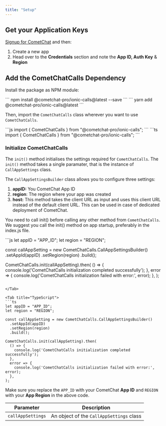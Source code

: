 ```yaml
---
title: "Setup"
---
```




## Get your Application Keys

[Signup for CometChat](https://app.cometchat.com) and then:

1. Create a new app
2. Head over to the **Credentials** section and note the **App ID, Auth Key** & **Region**

## Add the CometChatCalls Dependency

Install the package as NPM module:

<Tabs>
<Tab title="npm">
```
npm install @cometchat-pro/ionic-calls@latest --save
```

</Tab>

<Tab title="yarn">
```
yarn add @cometchat-pro/ionic-calls@latest
```

</Tab>

</Tabs>

Then, import the `CometChatCalls` class wherever you want to use `CometChatCalls`.

<Tabs>
<Tab title="JavaScript">
```js
import { CometChatCalls } from "@cometchat-pro/ionic-calls";
```

</Tab>

<Tab title="TypeScript">
```ts
import { CometChatCalls } from "@cometchat-pro/ionic-calls";
```

</Tab>

</Tabs>

### Initialize CometChatCalls

The `init()` method initialises the settings required for `CometChatCalls`. The `init()` method takes a single paramater, that is the instance of `CallAppSettings` class.

The `CallAppSettingsBuilder` class allows you to configure three settings:

1. **appID:** You CometChat App ID
2. **region**: The region where your app was created
3. **host:** This method takes the client URL as input and uses this client URL instead of the default client URL. This can be used in case of dedicated deployment of CometChat.

You need to call init() before calling any other method from `CometChatCalls`. We suggest you call the init() method on app startup, preferably in the index.js file.

<Tabs>
<Tab title="JavaScript">
```js
let appID = "APP_ID";
let region = "REGION";

const callAppSetting = new CometChatCalls.CallAppSettingsBuilder()
  .setAppId(appID)
  .setRegion(region)
  .build();

CometChatCalls.init(callAppSetting).then(
  () => {
    console.log('CometChatCalls initialization completed successfully');
  },
  error => {
    console.log('CometChatCalls initialization failed with error:', error);
  },
);
```

</Tab>

<Tab title="TypeScript">
```ts
let appID = "APP_ID";
let region = "REGION";

const callAppSetting = new CometChatCalls.CallAppSettingsBuilder()
  .setAppId(appID)
  .setRegion(region)
  .build();

CometChatCalls.init(callAppSetting).then(
  () => {
    console.log('CometChatCalls initialization completed successfully');
  },
  error => {
    console.log('CometChatCalls initialization failed with error:', error);
  },
);
```

</Tab>

</Tabs>

Make sure you replace the `APP_ID` with your CometChat **App ID** and `REGION` with your **App Region** in the above code.

| Parameter         | Description                              |
| ----------------- | ---------------------------------------- |
| `callAppSettings` | An object of the `CallAppSettings` class |
